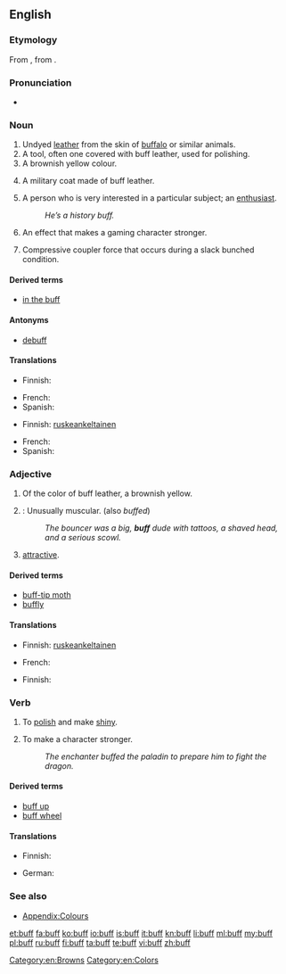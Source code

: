 {{wikipedia|dab=buff}}
{{also|BUFF}}
==English==

===Etymology===
From {{term|buffe||lang=en|leather}}, from {{etyl|frm|en}} {{term|buffle||lang=frm|[[buffalo]]}}.

===Pronunciation===
* {{rhymes|ʌf}}

===Noun===
{{en-noun}}

# Undyed [[leather]] from the skin of [[buffalo]] or similar animals.
# A tool, often one covered with buff leather, used for polishing.
#  A brownish yellow colour.
#: {{color panel|E3A857}}
# A military coat made of buff leather.
# {{informal}} A person who is very interested in a particular subject; an [[enthusiast]].
#: ''He’s a history buff.''
# {{gaming}} An effect that makes a gaming character stronger.
# {{rail transport}} Compressive coupler force that occurs during a slack bunched condition.
 
====Derived terms====
* [[in the buff]]

====Antonyms====
* {{sense|video games}} [[debuff]]

====Translations====
{{trans-top|a person who is very interested in a particular subject}}
* Finnish: {{t-|fi|friikki}}
{{trans-mid}}
* French: {{t+|fr|mordu}}
* Spanish: {{t|es|aficionado|m}}
{{trans-bottom}}

{{trans-top|A brownish yellow colour}}
* Finnish: [[ruskeankeltainen]]
{{trans-mid}}
* French: {{t+|fr|chamois}}
* Spanish: {{t|es|crudo}}
{{trans-bottom}}

===Adjective===
{{en-adj|er|more}}

# Of the color of buff leather, a brownish yellow.
# {{bodybuilding}}: Unusually muscular. (also ''buffed'')
#: ''The bouncer was a big, '''buff''' dude with tattoos, a shaved head, and a serious scowl.''
# {{slang}} [[attractive]].

====Derived terms====
* [[buff-tip moth]]
* [[buffly]]

====Translations====
{{trans-top|Of the color of buff leather, a brownish yellow}}
* Finnish: [[ruskeankeltainen]]
{{trans-mid}}
* French: {{t+|fr|chamois}}
{{trans-bottom}}

{{trans-top|Unusually muscular}}
* Finnish: {{t+|fi|lihaksikas}}
{{trans-mid}}
{{trans-bottom}}

{{trans-top|Good looking}}
{{trans-mid}}
{{trans-bottom}}

===Verb===
{{en-verb}}

# To [[polish]] and make [[shiny]].
# {{gaming}} To make a character stronger.
#: ''The enchanter buffed the paladin to prepare him to fight the dragon.''

====Derived terms====
* [[buff up]]
* [[buff wheel]]

====Translations====
{{trans-top|To polish and make shiny}}
* Finnish: {{t-|fi|kiillottaa}}
{{trans-mid}}
* German: {{t+|de|polieren}}
{{trans-bottom}}

===See also===
* [[Appendix:Colours]]

[[Category:en:Browns]]
[[Category:en:Colors]]

[[et:buff]]
[[fa:buff]]
[[ko:buff]]
[[io:buff]]
[[is:buff]]
[[it:buff]]
[[kn:buff]]
[[li:buff]]
[[ml:buff]]
[[my:buff]]
[[pl:buff]]
[[ru:buff]]
[[fi:buff]]
[[ta:buff]]
[[te:buff]]
[[vi:buff]]
[[zh:buff]]